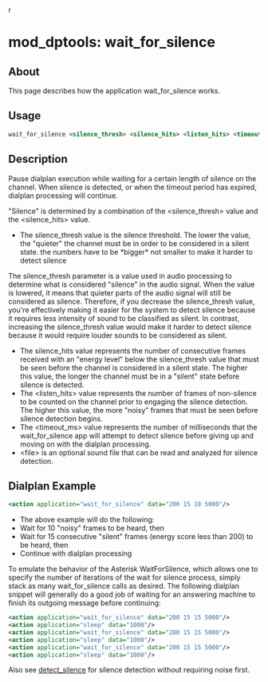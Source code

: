 r
# mod_dptools: wait_for_silence 

 

## About

This page describes how the application wait\_for\_silence works.

## Usage

```xml
wait_for_silence <silence_thresh> <silence_hits> <listen_hits> <timeout_ms> [<file>]
```

## Description

  
Pause dialplan execution while waiting for a certain length of silence on the channel. When silence is detected, or when the timeout period has expired, dialplan processing will continue.

"Silence" is determined by a combination of the \<silence\_thresh> value and the \<silence\_hits> value.

* The silence\_thresh value is the silence threshold. The lower the value, the "quieter" the channel must be in order to be considered in a silent state. the numbers have to be \*bigger\* not smaller to make it harder to detect silence

The silence_thresh parameter is a value used in audio processing to determine what is considered "silence" in the audio signal.
When the value is lowered, it means that quieter parts of the audio signal will still be considered as silence.
Therefore, if you decrease the silence_thresh value, you're effectively making it easier for the system to detect silence because it requires less intensity of sound to be classified as silent.
In contrast, increasing the silence_thresh value would make it harder to detect silence because it would require louder sounds to be considered as silent.




* The silence\_hits value represents the number of consecutive frames received with an "energy level" below the silence\_thresh value that must be seen before the channel is considered in a silent state. The higher this value, the longer the channel must be in a "silent" state before silence is detected.
* The \<listen\_hits> value represents the number of frames of non-silence to be counted on the channel prior to engaging the silence detection. The higher this value, the more "noisy" frames that must be seen before silence detection begins.
* The \<timeout\_ms> value represents the number of milliseconds that the wait\_for\_silence app will attempt to detect silence before giving up and moving on with the dialplan processing.
* \<file> is an optional sound file that can be read and analyzed for silence detection.

## Dialplan Example

  
```xml
<action application="wait_for_silence" data="200 15 10 5000"/>
```

  
* The above example will do the following:
* Wait for 10 "noisy" frames to be heard, then
* Wait for 15 consecutive "silent" frames (energy score less than 200) to be heard, then
* Continue with dialplan processing

To emulate the behavior of the Asterisk WaitForSilence, which allows one to specify the number of iterations of the wait for silence process, simply stack as many wait\_for\_silence calls as desired. The following dialplan snippet will generally do a good job of waiting for an answering machine to finish its outgoing message before continuing:

```xml
<action application="wait_for_silence" data="200 15 15 5000"/>
<action application="sleep" data="1000"/>
<action application="wait_for_silence" data="200 15 15 5000"/>
<action application="sleep" data="1000"/>
<action application="wait_for_silence" data="200 15 15 5000"/>
<action application="sleep" data="1000"/>
```

Also see [detect\_silence](../mod_dptools_1970333.mdx#c) for silence detection without requiring noise first.




